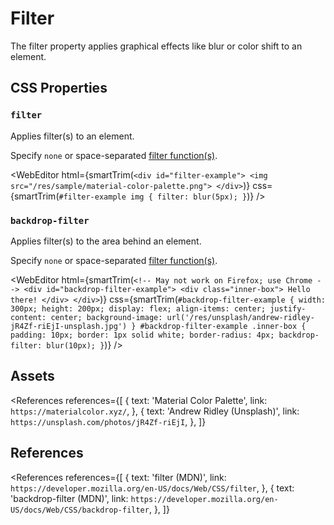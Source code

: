 
# Filter

The filter property applies graphical effects like blur or color shift to an element.

## CSS Properties

### `filter`

Applies filter(s) to an element.

Specify `none` or space-separated [filter function(s)](/web/css/data-type/filter-function).

<WebEditor
  html={smartTrim(`
    <div id="filter-example">
      <img src="/res/sample/material-color-palette.png">
    </div>
  `)}
  css={smartTrim(`
    #filter-example img {
      filter: blur(5px);
    }
  `)}
/>

### `backdrop-filter`

Applies filter(s) to the area behind an element.

Specify `none` or space-separated [filter function(s)](/web/css/data-type/filter-function).

<WebEditor
  html={smartTrim(`
    <!-- May not work on Firefox; use Chrome -->
    <div id="backdrop-filter-example">
      <div class="inner-box">
        Hello there!
      </div>
    </div>
  `)}
  css={smartTrim(`
    #backdrop-filter-example {
      width: 300px;
      height: 200px;
      display: flex;
      align-items: center;
      justify-content: center;
      background-image: url('/res/unsplash/andrew-ridley-jR4Zf-riEjI-unsplash.jpg')
    }
    #backdrop-filter-example .inner-box {
      padding: 10px;
      border: 1px solid white;
      border-radius: 4px;
      backdrop-filter: blur(10px);
    }
`)}
/>

## Assets

<References
  references={[
    {
      text: 'Material Color Palette',
      link: `https://materialcolor.xyz/`,
    },
    {
      text: 'Andrew Ridley (Unsplash)',
      link: `https://unsplash.com/photos/jR4Zf-riEjI`,
    },
  ]}
></References>

## References

<References
  references={[
    {
      text: 'filter (MDN)',
      link: `https://developer.mozilla.org/en-US/docs/Web/CSS/filter`,
    },
    {
      text: 'backdrop-filter (MDN)',
      link: `https://developer.mozilla.org/en-US/docs/Web/CSS/backdrop-filter`,
    },
  ]}
></References>
